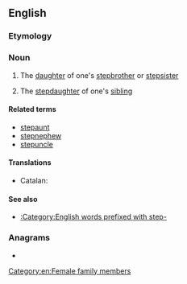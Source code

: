 {{also|step-niece}}
==English==

===Etymology===
{{prefix|en|step|niece}}

===Noun===
{{en-noun}}

# {{lb|en|rare}} The [[daughter]] of one's [[stepbrother]] or [[stepsister]]
# {{lb|en|rare}} The [[stepdaughter]] of one's [[sibling]]

====Related terms====
* [[stepaunt]]
* [[stepnephew]]
* [[stepuncle]]

====Translations====
{{trans-top|daughter of one's stepsibling}}
* Catalan: {{t+|ca|nebodastra|f}}
{{trans-mid}}
{{trans-bottom}}

{{trans-top|stepdaughter of one's sibling}}
{{trans-mid}}
{{trans-bottom}}

====See also====
* [[:Category:English words prefixed with step-]]

===Anagrams===
* {{anagrams|en|a=ceeeinpst|inspectee}}

[[Category:en:Female family members]]